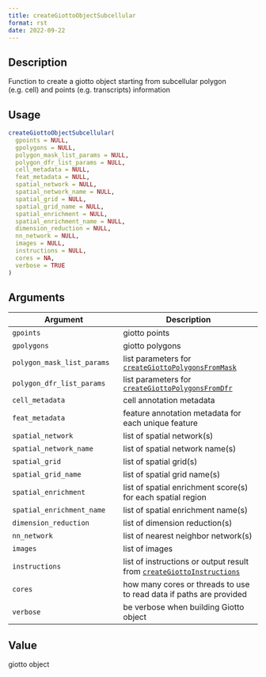 ```yaml
--- 
title: createGiottoObjectSubcellular 
format: rst 
date: 2022-09-22 
--- 
```


## Description

Function to create a giotto object starting from subcellular polygon (e.g. cell) and points (e.g. transcripts) information


## Usage

```r
createGiottoObjectSubcellular(
  gpoints = NULL,
  gpolygons = NULL,
  polygon_mask_list_params = NULL,
  polygon_dfr_list_params = NULL,
  cell_metadata = NULL,
  feat_metadata = NULL,
  spatial_network = NULL,
  spatial_network_name = NULL,
  spatial_grid = NULL,
  spatial_grid_name = NULL,
  spatial_enrichment = NULL,
  spatial_enrichment_name = NULL,
  dimension_reduction = NULL,
  nn_network = NULL,
  images = NULL,
  instructions = NULL,
  cores = NA,
  verbose = TRUE
)
```


## Arguments

Argument      |Description
------------- |----------------
`gpoints`     |     giotto points
`gpolygons`     |     giotto polygons
`polygon_mask_list_params`     |     list parameters for [`createGiottoPolygonsFromMask`](#creategiottopolygonsfrommask)
`polygon_dfr_list_params`     |     list parameters for [`createGiottoPolygonsFromDfr`](#creategiottopolygonsfromdfr)
`cell_metadata`     |     cell annotation metadata
`feat_metadata`     |     feature annotation metadata for each unique feature
`spatial_network`     |     list of spatial network(s)
`spatial_network_name`     |     list of spatial network name(s)
`spatial_grid`     |     list of spatial grid(s)
`spatial_grid_name`     |     list of spatial grid name(s)
`spatial_enrichment`     |     list of spatial enrichment score(s) for each spatial region
`spatial_enrichment_name`     |     list of spatial enrichment name(s)
`dimension_reduction`     |     list of dimension reduction(s)
`nn_network`     |     list of nearest neighbor network(s)
`images`     |     list of images
`instructions`     |     list of instructions or output result from [`createGiottoInstructions`](#creategiottoinstructions)
`cores`     |     how many cores or threads to use to read data if paths are provided
`verbose`     |     be verbose when building Giotto object


## Value

giotto object


